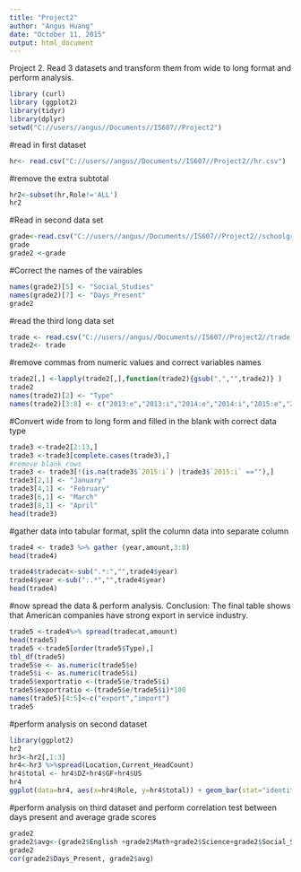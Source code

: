 ```yaml
---
title: "Project2"
author: "Angus Huang"
date: "October 11, 2015"
output: html_document
---
```

Project 2. Read 3 datasets and transform them from wide to long format and perform analysis.



```r
library (curl)
library (ggplot2)
library(tidyr)
library(dplyr)
setwd("C://users//angus//Documents//IS607//Project2")
```

#read in first dataset
```r
hr<- read.csv("C://users//angus//Documents//IS607//Project2//hr.csv")
```

#remove the extra subtotal
```r
hr2<-subset(hr,Role!='ALL')
hr2
```
#Read in second data set
```r
grade<-read.csv("C://users//angus//Documents//IS607//Project2//schoolgrade.csv")
grade
grade2 <-grade
```

#Correct the names of the vairables
```r
names(grade2)[5] <- "Social_Studies"
names(grade2)[7] <- "Days_Present"
grade2
```

#read the third long data set
```r
trade <- read.csv("C://users//angus//Documents//IS607//Project2//trade.csv")
trade2<- trade
```
#remove commas from numeric values and correct variables names
```r
trade2[,] <-lapply(trade2[,],function(trade2){gsub(",","",trade2)} )
trade2
names(trade2)[2] <- "Type"
names(trade2)[3:8] <- c("2013:e","2013:i","2014:e","2014:i","2015:e","2015:i")
```

#Convert wide from to long form and filled in the blank with correct data type
```r
trade3 <-trade2[2:13,]
trade3 <-trade3[complete.cases(trade3),]
#remove blank rows
trade3 <- trade3[!(is.na(trade3$`2015:i`) |trade3$`2015:i` ==""),]
trade3[2,1] <- "January"
trade3[4,1] <- "February"
trade3[6,1] <- "March"
trade3[8,1] <- "April"
head(trade3)
```
#gather data into tabular format, split the column data into separate column

```r
trade4 <- trade3 %>% gather (year,amount,3:8)
head(trade4)

trade4$tradecat<-sub(".*:","",trade4$year)
trade4$year <-sub(":.*","",trade4$year)
head(trade4)
```
#now spread the data & perform analysis.
Conclusion: The final table shows that American companies have strong export in service industry.  
```r
trade5 <-trade4%>% spread(tradecat,amount)
head(trade5)
trade5 <-trade5[order(trade5$Type),]
tbl_df(trade5)
trade5$e <- as.numeric(trade5$e)
trade5$i <- as.numeric(trade5$i)
trade5$exportratio <-(trade5$e/trade5$i)
trade5$exportratio <-(trade5$e/trade5$i)*100
names(trade5)[4:5]<-c("export","import")
trade5
```

#perform analysis on second dataset
```r
library(ggplot2)
hr2
hr3<-hr2[,1:3]
hr4<-hr3 %>%spread(Location,Current_HeadCount)
hr4$total <- hr4$DZ+hr4$GF+hr4$US
hr4
ggplot(data=hr4, aes(x=hr4$Role, y=hr4$total)) + geom_bar(stat="identity", position = "dodge")
```

#perform analysis on third dataset and perform correlation test between days present and average grade scores
```r
grade2
grade2$avg<-(grade2$English +grade2$Math+grade2$Science+grade2$Social_Studies+grade2$Technology)/5
grade2
cor(grade2$Days_Present, grade2$avg)
```


